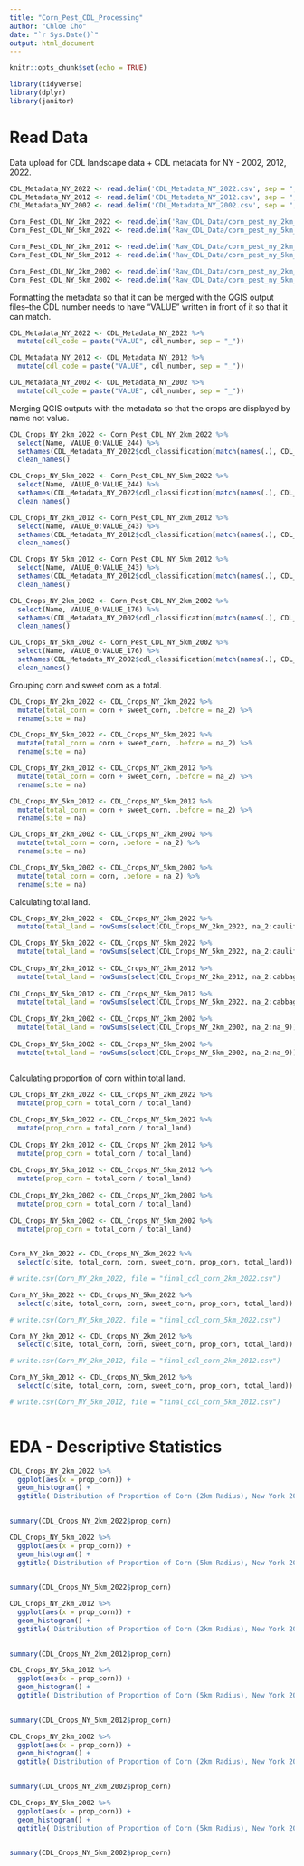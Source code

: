```yaml
---
title: "Corn_Pest_CDL_Processing"
author: "Chloe Cho"
date: "`r Sys.Date()`"
output: html_document
---
```


```r

knitr::opts_chunk$set(echo = TRUE)

library(tidyverse)
library(dplyr)
library(janitor)

```

# Read Data

Data upload for CDL landscape data + CDL metadata for NY - 2002, 2012, 2022. 

```r

CDL_Metadata_NY_2022 <- read.delim('CDL_Metadata_NY_2022.csv', sep = ",")
CDL_Metadata_NY_2012 <- read.delim('CDL_Metadata_NY_2012.csv', sep = ",")
CDL_Metadata_NY_2002 <- read.delim('CDL_Metadata_NY_2002.csv', sep = ",")

Corn_Pest_CDL_NY_2km_2022 <- read.delim('Raw_CDL_Data/corn_pest_ny_2km_2022.csv', sep = ",")
Corn_Pest_CDL_NY_5km_2022 <- read.delim('Raw_CDL_Data/corn_pest_ny_5km_2022.csv', sep = ",")

Corn_Pest_CDL_NY_2km_2012 <- read.delim('Raw_CDL_Data/corn_pest_ny_2km_2012.csv', sep = ",")
Corn_Pest_CDL_NY_5km_2012 <- read.delim('Raw_CDL_Data/corn_pest_ny_5km_2012.csv', sep = ",")

Corn_Pest_CDL_NY_2km_2002 <- read.delim('Raw_CDL_Data/corn_pest_ny_2km_2002.csv', sep = ",")
Corn_Pest_CDL_NY_5km_2002 <- read.delim('Raw_CDL_Data/corn_pest_ny_5km_2002.csv', sep = ",")

```

Formatting the metadata so that it can be merged with the QGIS output files--the CDL number needs to have "VALUE" written in front of it so that it can match.

```r

CDL_Metadata_NY_2022 <- CDL_Metadata_NY_2022 %>% 
  mutate(cdl_code = paste("VALUE", cdl_number, sep = "_"))

CDL_Metadata_NY_2012 <- CDL_Metadata_NY_2012 %>% 
  mutate(cdl_code = paste("VALUE", cdl_number, sep = "_"))

CDL_Metadata_NY_2002 <- CDL_Metadata_NY_2002 %>% 
  mutate(cdl_code = paste("VALUE", cdl_number, sep = "_"))

```

Merging QGIS outputs with the metadata so that the crops are displayed by name not value.

```r

CDL_Crops_NY_2km_2022 <- Corn_Pest_CDL_NY_2km_2022 %>% 
  select(Name, VALUE_0:VALUE_244) %>% 
  setNames(CDL_Metadata_NY_2022$cdl_classification[match(names(.), CDL_Metadata_NY_2022$cdl_code)]) %>% 
  clean_names()

CDL_Crops_NY_5km_2022 <- Corn_Pest_CDL_NY_5km_2022 %>% 
  select(Name, VALUE_0:VALUE_244) %>% 
  setNames(CDL_Metadata_NY_2022$cdl_classification[match(names(.), CDL_Metadata_NY_2022$cdl_code)]) %>% 
  clean_names()

CDL_Crops_NY_2km_2012 <- Corn_Pest_CDL_NY_2km_2012 %>% 
  select(Name, VALUE_0:VALUE_243) %>% 
  setNames(CDL_Metadata_NY_2012$cdl_classification[match(names(.), CDL_Metadata_NY_2012$cdl_code)]) %>% 
  clean_names()

CDL_Crops_NY_5km_2012 <- Corn_Pest_CDL_NY_5km_2012 %>% 
  select(Name, VALUE_0:VALUE_243) %>% 
  setNames(CDL_Metadata_NY_2012$cdl_classification[match(names(.), CDL_Metadata_NY_2012$cdl_code)]) %>% 
  clean_names()

CDL_Crops_NY_2km_2002 <- Corn_Pest_CDL_NY_2km_2002 %>% 
  select(Name, VALUE_0:VALUE_176) %>% 
  setNames(CDL_Metadata_NY_2002$cdl_classification[match(names(.), CDL_Metadata_NY_2002$cdl_code)]) %>% 
  clean_names()

CDL_Crops_NY_5km_2002 <- Corn_Pest_CDL_NY_5km_2002 %>% 
  select(Name, VALUE_0:VALUE_176) %>% 
  setNames(CDL_Metadata_NY_2002$cdl_classification[match(names(.), CDL_Metadata_NY_2002$cdl_code)]) %>% 
  clean_names()

```

Grouping corn and sweet corn as a total. 

```r

CDL_Crops_NY_2km_2022 <- CDL_Crops_NY_2km_2022 %>% 
  mutate(total_corn = corn + sweet_corn, .before = na_2) %>%
  rename(site = na)

CDL_Crops_NY_5km_2022 <- CDL_Crops_NY_5km_2022 %>% 
  mutate(total_corn = corn + sweet_corn, .before = na_2) %>%
  rename(site = na)

CDL_Crops_NY_2km_2012 <- CDL_Crops_NY_2km_2012 %>% 
  mutate(total_corn = corn + sweet_corn, .before = na_2) %>%
  rename(site = na)

CDL_Crops_NY_5km_2012 <- CDL_Crops_NY_5km_2012 %>% 
  mutate(total_corn = corn + sweet_corn, .before = na_2) %>%
  rename(site = na)

CDL_Crops_NY_2km_2002 <- CDL_Crops_NY_2km_2002 %>% 
  mutate(total_corn = corn, .before = na_2) %>%
  rename(site = na)

CDL_Crops_NY_5km_2002 <- CDL_Crops_NY_5km_2002 %>% 
  mutate(total_corn = corn, .before = na_2) %>%
  rename(site = na)

```

Calculating total land. 

```r

CDL_Crops_NY_2km_2022 <- CDL_Crops_NY_2km_2022 %>% 
  mutate(total_land = rowSums(select(CDL_Crops_NY_2km_2022, na_2:cauliflower)))

CDL_Crops_NY_5km_2022 <- CDL_Crops_NY_5km_2022 %>% 
  mutate(total_land = rowSums(select(CDL_Crops_NY_5km_2022, na_2:cauliflower)))
  
CDL_Crops_NY_2km_2012 <- CDL_Crops_NY_2km_2012 %>% 
  mutate(total_land = rowSums(select(CDL_Crops_NY_2km_2012, na_2:cabbage)))
  
CDL_Crops_NY_5km_2012 <- CDL_Crops_NY_5km_2012 %>% 
  mutate(total_land = rowSums(select(CDL_Crops_NY_5km_2022, na_2:cabbage)))
  
CDL_Crops_NY_2km_2002 <- CDL_Crops_NY_2km_2002 %>% 
  mutate(total_land = rowSums(select(CDL_Crops_NY_2km_2002, na_2:na_9)))
  
CDL_Crops_NY_5km_2002 <- CDL_Crops_NY_5km_2002 %>% 
  mutate(total_land = rowSums(select(CDL_Crops_NY_5km_2002, na_2:na_9)))
  
```

Calculating proportion of corn within total land. 

```r

CDL_Crops_NY_2km_2022 <- CDL_Crops_NY_2km_2022 %>% 
  mutate(prop_corn = total_corn / total_land)

CDL_Crops_NY_5km_2022 <- CDL_Crops_NY_5km_2022 %>% 
  mutate(prop_corn = total_corn / total_land)
  
CDL_Crops_NY_2km_2012 <- CDL_Crops_NY_2km_2012 %>% 
  mutate(prop_corn = total_corn / total_land)
  
CDL_Crops_NY_5km_2012 <- CDL_Crops_NY_5km_2012 %>% 
  mutate(prop_corn = total_corn / total_land)
  
CDL_Crops_NY_2km_2002 <- CDL_Crops_NY_2km_2002 %>% 
  mutate(prop_corn = total_corn / total_land)
  
CDL_Crops_NY_5km_2002 <- CDL_Crops_NY_5km_2002 %>% 
  mutate(prop_corn = total_corn / total_land)
  
```

```r

Corn_NY_2km_2022 <- CDL_Crops_NY_2km_2022 %>% 
  select(c(site, total_corn, corn, sweet_corn, prop_corn, total_land))

# write.csv(Corn_NY_2km_2022, file = "final_cdl_corn_2km_2022.csv")

Corn_NY_5km_2022 <- CDL_Crops_NY_5km_2022 %>% 
  select(c(site, total_corn, corn, sweet_corn, prop_corn, total_land))

# write.csv(Corn_NY_5km_2022, file = "final_cdl_corn_5km_2022.csv")

Corn_NY_2km_2012 <- CDL_Crops_NY_2km_2012 %>% 
  select(c(site, total_corn, corn, sweet_corn, prop_corn, total_land))

# write.csv(Corn_NY_2km_2012, file = "final_cdl_corn_2km_2012.csv")

Corn_NY_5km_2012 <- CDL_Crops_NY_5km_2012 %>% 
  select(c(site, total_corn, corn, sweet_corn, prop_corn, total_land))

# write.csv(Corn_NY_5km_2012, file = "final_cdl_corn_5km_2012.csv")
  
```

# EDA - Descriptive Statistics

```r

CDL_Crops_NY_2km_2022 %>% 
  ggplot(aes(x = prop_corn)) +
  geom_histogram() +
  ggtitle('Distribution of Proportion of Corn (2km Radius), New York 2022')
  
```

```r

summary(CDL_Crops_NY_2km_2022$prop_corn)

```

```r

CDL_Crops_NY_5km_2022 %>% 
  ggplot(aes(x = prop_corn)) +
  geom_histogram() +
  ggtitle('Distribution of Proportion of Corn (5km Radius), New York 2022')
  
```

```r

summary(CDL_Crops_NY_5km_2022$prop_corn)

```

```r

CDL_Crops_NY_2km_2012 %>% 
  ggplot(aes(x = prop_corn)) +
  geom_histogram() +
  ggtitle('Distribution of Proportion of Corn (2km Radius), New York 2012')
  
```

```r

summary(CDL_Crops_NY_2km_2012$prop_corn)

```

```r

CDL_Crops_NY_5km_2012 %>% 
  ggplot(aes(x = prop_corn)) +
  geom_histogram() +
  ggtitle('Distribution of Proportion of Corn (5km Radius), New York 2012')
  
```

```r

summary(CDL_Crops_NY_5km_2012$prop_corn)

```

```r

CDL_Crops_NY_2km_2002 %>% 
  ggplot(aes(x = prop_corn)) +
  geom_histogram() +
  ggtitle('Distribution of Proportion of Corn (2km Radius), New York 2002')
  
```

```r

summary(CDL_Crops_NY_2km_2002$prop_corn)

```

```r

CDL_Crops_NY_5km_2002 %>% 
  ggplot(aes(x = prop_corn)) +
  geom_histogram() +
  ggtitle('Distribution of Proportion of Corn (5km Radius), New York 2002')
  
```

```r

summary(CDL_Crops_NY_5km_2002$prop_corn)

```





